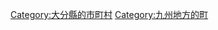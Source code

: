 {{Commonscat|Kusu, Oita}}
{{Catmore}}

{{DEFAULTSORT:Kusu}}
[[Category:大分縣的市町村|Category:大分縣的市町村]]
[[Category:九州地方的町|Category:九州地方的町]]